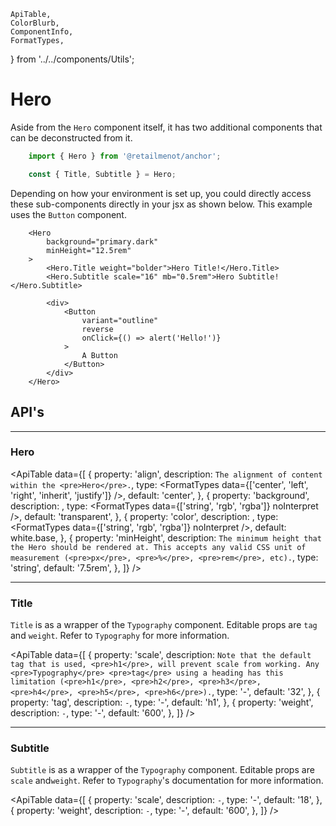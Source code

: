     ApiTable,
    ColorBlurb,
    ComponentInfo,
    FormatTypes,
} from '../../components/Utils';

# Hero

<ComponentInfo title="Hero" />

Aside from the `Hero` component itself, it has two additional components that can be deconstructed
from it.

```jsx
    import { Hero } from '@retailmenot/anchor';

    const { Title, Subtitle } = Hero;
```

Depending on how your environment is set up, you could directly access these sub-components directly
in your jsx as shown below. This example uses the <Link to="/components/button/">`Button`</Link> component.

```tsx live
    <Hero
        background="primary.dark"
        minHeight="12.5rem"
    >
        <Hero.Title weight="bolder">Hero Title!</Hero.Title>
        <Hero.Subtitle scale="16" mb="0.5rem">Hero Subtitle!</Hero.Subtitle>

        <div>
            <Button
                variant="outline"
                reverse
                onClick={() => alert('Hello!')}
            >
                A Button
            </Button>
        </div>
    </Hero>
```

## API's

---

### Hero

<ApiTable data={[
    {
        property: 'align',
        description: `The alignment of content within the <pre>Hero</pre>.`,
        type: <FormatTypes data={['center', 'left', 'right', 'inherit', 'justify']} />,
        default: 'center',
    },
    {
        property: 'background',
        description: <ColorBlurb background gradient label="Hero" />,
        type: <FormatTypes data={['string', 'rgb', 'rgba']} noInterpret />,
        default: 'transparent',
    },
    {
        property: 'color',
        description: <ColorBlurb defaultTheme label="Hero" />,
        type: <FormatTypes data={['string', 'rgb', 'rgba']} noInterpret />,
        default: <Link to="/theme/theme-provider#colors">white.base</Link>,
    },
    {
        property: 'minHeight',
        description: `The minimum height that the Hero should be rendered at. This accepts any valid
            CSS unit of measurement (<pre>px</pre>, <pre>%</pre>, <pre>rem</pre>, etc).`,
        type: 'string',
        default: '7.5rem',
    },
]} />

---

### Title

`Title` is as a wrapper of the `Typography` component.
Editable props are `tag`  and `weight`. Refer to <Link to="/components/typography">`Typography`</Link> for
more information.

<ApiTable data={[
    {
        property: 'scale',
        description: `Note that the default tag that is used, <pre>h1</pre>, will prevent scale from
            working. Any <pre>Typography</pre> <pre>tag</pre> using a heading has this limitation
            (<pre>h1</pre>, <pre>h2</pre>, <pre>h3</pre>, <pre>h4</pre>, <pre>h5</pre>,
            <pre>h6</pre>).`,
        type: '-',
        default: '32',
    },
    {
        property: 'tag',
        description: `-`,
        type: '-',
        default: 'h1',
    },
    {
        property: 'weight',
        description: `-`,
        type: '-',
        default: '600',
    },
]} />

---

### Subtitle

`Subtitle` is as a wrapper of the `Typography` component. Editable props are `scale` and`weight`.
Refer to `Typography`'s <Link to="/components/typography">documentation</Link> for more information.

<ApiTable data={[
    {
        property: 'scale',
        description: `-`,
        type: '-',
        default: '18',
    },
    {
        property: 'weight',
        description: `-`,
        type: '-',
        default: '600',
    },
]} />
